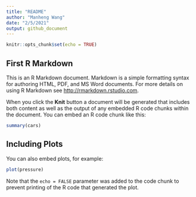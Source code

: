 ```yaml
---
title: "README"
author: "Manheng Wang"
date: "2/5/2021"
output: github_document
---
```

<!-- ^ -->
<!-- YAML Frontmatter -->

```r
knitr::opts_chunk$set(echo = TRUE)
```

## First R Markdown

This is an R Markdown document. Markdown is a simple formatting syntax for authoring HTML, PDF, and MS Word documents. For more details on using R Markdown see <http://rmarkdown.rstudio.com>.

When you click the **Knit** button a document will be generated that includes both content as well as the output of any embedded R code chunks within the document. You can embed an R code chunk like this:

```r
summary(cars)
```

## Including Plots

You can also embed plots, for example:

```r
plot(pressure)
```

Note that the `echo = FALSE` parameter was added to the code chunk to prevent printing of the R code that generated the plot.
